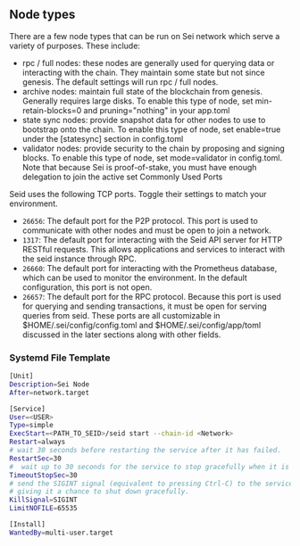 ## Node types

There are a few node types that can be run on Sei network which serve a variety of purposes. These include:

- rpc / full nodes: these nodes are generally used for querying data or interacting with the chain. They maintain some state but not since genesis. The default settings will run rpc / full nodes.
- archive nodes: maintain full state of the blockchain from genesis. Generally requires large disks. To enable this type of node, set min-retain-blocks=0 and pruning="nothing" in your app.toml
- state sync nodes: provide snapshot data for other nodes to use to bootstrap onto the chain. To enable this type of node, set enable=true under the [statesync] section in config.toml
- validator nodes: provide security to the chain by proposing and signing blocks. To enable this type of node, set mode=validator in config.toml. Note that because Sei is proof-of-stake, you must have enough delegation to join the active set
Commonly Used Ports

Seid uses the following TCP ports. Toggle their settings to match your environment.

- `26656`: The default port for the P2P protocol. This port is used to communicate with other nodes and must be open to join a network.
- `1317`: The default port for interacting with the Seid API server for HTTP RESTful requests. This allows applications and services to interact with the seid instance through RPC.
- `26660`: The default port for interacting with the Prometheus database, which can be used to monitor the environment. In the default configuration, this port is not open.
- `26657`: The default port for the RPC protocol. Because this port is used for querying and sending transactions, it must be open for serving queries from seid.
These ports are all customizable in $HOME/.sei/config/config.toml and $HOME/.sei/config/app/toml discussed in the later sections along with other fields.

### Systemd File Template
```bash
[Unit]
Description=Sei Node
After=network.target

[Service]
User=<USER>
Type=simple
ExecStart=<PATH_TO_SEID>/seid start --chain-id <Network>
Restart=always
# wait 30 seconds before restarting the service after it has failed.
RestartSec=30
#  wait up to 30 seconds for the service to stop gracefully when it is being stopped.
TimeoutStopSec=30
# send the SIGINT signal (equivalent to pressing Ctrl-C) to the service process when it is being stopped
# giving it a chance to shut down gracefully.
KillSignal=SIGINT
LimitNOFILE=65535

[Install]
WantedBy=multi-user.target

```